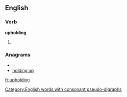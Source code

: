 ==English==

===Verb===
'''upholding'''

# {{present participle of|uphold}}

===Anagrams===
* {{alphagram|dghilnopu}}
* [[holding up#English|holding up]]

[[Category:English words with consonant pseudo-digraphs]]

[[fr:upholding]]